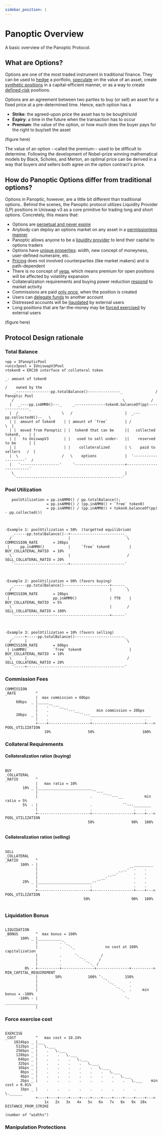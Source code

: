 ```yaml
---
sidebar_position: 1
---
```


# Panoptic Overview
A basic overview of the Panoptic Protocol.

## What are Options?

Options are one of the most traded instrument in traditional finance.
They can be used to [hedge](docs/trading/basic-concepts) a portfolio, [speculate](/docs/trading/perpetual-options) on the value of an asset, create [synthetic positions](docs/trading/multi-leg-strategies) in a capital-efficient manner, or as a way to create [defined-risk](docs/trading/risks) positions.

Options are an agreement between two parties to buy (or sell) an asset for a fixed price at a pre-determined time.
Hence, each option has a
- **Strike**: the agreed-upon price the asset has to be bought/sold
- **Expiry**: a time in the future when the transaction has to occur
- **Premium**: the value of the option, or how much does the buyer pays for the right to buy/sell the asset

(figure here)

The value of an option --called the premium-- used to be difficult to determine.
Following the development of Nobel-prize winning mathematical models by Black, Scholes, and Merton, an optimal price can be derived in a way that buyers _and_ sellers both agree on the option contract's price.


## How do Panoptic Options differ from traditional options?

Options in Panoptic, however, are a little bit different than traditional options..
Behind the scenes, the Panoptic protocol utilizes Liquidity Provider (LP) positions in Uniswap v3 as a core primitive for trading long and short options.
Concretely, this means that:

- Options are [perpetual and never expire](/docs/panoptic-protocol/overview#liquidity-providing-as-selling-options)
- Anybody can deploy an options market on any asset in a [permissionless manner](/docs/category/technical-specifications)
- Panoptic allows anyone to be a [liquidity provider](docs/panoptic-protocol/protocol-roles#liquidity-providers) to lend their capital to options traders 
- Options have [unique properties](/docs/panoptic-protocol/option-properties): width, new concept of moneyness, user-defined numeraire, etc.
- [Pricing](/docs/panoptic-protocol/premium) does not involved counterparties (like market makers) and is path-dependent
- There is no concept of [vega](https://en.wikipedia.org/wiki/Greeks_(finance)#Vega), which means premium for open positions will be affected by volatility expansion
- Collateralization requirements and buying power reduction [respond](/docs/panoptic-protocol/liquidations) to market activity
- Commissions are paid [only once](/docs/panoptic-protocol/collateral#commissions--fees), when the position is created
- Users can [delegate funds](/docs/panoptic-protocol/delegation) to another account
- Distressed accounts will be [liquidated](/docs/panoptic-protocol/liquidations) by external users
- Long positions that are far-the-money may be [forced exercised](/docs/panoptic-protocol/liquidations#forced-exercise) by external users


(figure here)

## Protocol Design rationale

### Total Balance

```solidity
>pp = IPanopticPool
>univ3pool = IUniswapV3Pool
>token0 = ERC20 interface of collateral token
                                                                       _- amount of token0 
                                                                      /    owned by the
    _----------------pp.totalBalance()---------------_               /      Panoptic Pool
   /                                                  \            /
  |   _----pp.inAMM0()---_     _--------------token0.balanceOf(pp)---------------_       
  |  /                    \   /                        |  _---pp.collected0()--_  \
  | |  amount of token0    | | amount of `free`        | /                      \  |
  | |  moved from Panoptic | |  token0 that can be     ||   collected token0,    | |
  | |   to UniswapV3       | |   used to sell under-   ||    reserved to be      | |
  | |                      | |    collateralized       | \    paid to sellers   /  |
  |  \                    /   \    options             |  ¯--------------------¯  /
  |   ¯------------------¯     ¯-----------------------+-------------------------¯  
   \                                                   |
    ¯-------------------------------------------------¯          

```

### Pool Utilization

```solidity
   poolUtilization = pp.inAMM0() / pp.totalBalance();
                   = pp.inAMM0() / (pp.inAMM0() + `free` token0)
                   = pp.inAMM0() / (pp.inAMM0)) + token0.balanceOf(pp) - pp.collected())   



-Example 1: poolUtilization = 50%  (targetted equilibrium) 
   _------pp.totalBalance()--+-------------------------_
  /                          |                          \   COMMISSION_RATE       = 20bps             
 |     pp.inAMM0()           |     `free` token0         |  BUY_COLLATERAL_RATIO  = 10%                 
  \                          |                          /   SELL_COLLATERAL_RATIO = 20%
   ¯-------------------------+-------------------------¯

   

-Example 2: poolUtilization = 90% (favors buying)
   _------pp.totalBalance()---------------------+------_
  /                                             |       \   COMMISSION_RATE       = 20bps             
 |                    pp.inAMM0()               | fT0    |  BUY_COLLATERAL_RATIO  = 5%                 
  \                                             |       /   SELL_COLLATERAL_RATIO = 100%
   ¯--------------------------------------------+------¯



-Example 3: poolUtilization = 10% (favors selling)
   _-----+-----pp.totalBalance()-----------------------_
  /      |                                              \   COMMISSION_RATE       = 60bps             
 | inAMM0|            `free` token0                      |  BUY_COLLATERAL_RATIO  = 10%                 
  \      |                                              /   SELL_COLLATERAL_RATIO = 20%
   ¯-----+---------------------------------------------¯

```


### Commission Fees
```solidity
COMMISSION
_RATE         ^
              |  max commission = 60bps
     60bps  _ |_____
              |    .¯¯---__
              |    .       ¯¯---__        min commission = 20bps
     20bps  _ |    .              ¯¯---____________________________
              |    .                   .                        .
              +----+-------------------+------------------------+--->   POOL_UTILIZATION 
                  10%                 50%                      100%

```

### Collateral Requirements
#### Collateralization ration (buying)

```solidity

BUY
_COLLATERAL
_RATIO        ^
              |   max ratio = 10% 
        10% _ |_________________________
              |                         ¯¯---__
              |                        .       ¯¯---__          min ratio = 5%
        5%  - |                        .              ¯¯---________
              |                        .                   .    .
              +------------------------+-------------------+----+--->   POOL_UTILIZATION
                                      50%                 90%   100%
                                                                      
```
#### Collateralization ration (selling)

```solidity

SELL
_COLLATERAL
_RATIO        ^
       100% - |                                            _________
              |                                       __-¯¯.    .
              |                                  __-¯¯     .    .
              |                             __-¯¯          .    .
        20% _ |_________________________--¯¯               .    .       
              |                        .                   .    .
              +------------------------+-------------------+----+--->   POOL_UTILIZATION
                                    50%                   90%   100%
                                           
```

### Liquidation Bonus

```solidity

LIQUIDATION
_BONUS        ^  max bonus = 100%
       100% _ |___________
              |          .¯-_
              |          .   ¯-_              no cost at 100% capitalization  
              |          .      ¯-_         /
              |          .         ¯-_     / 
              |          .            ¯-_ /
         0% - +----------+---------------+---------------+---------->    MIN_CAPITAL_REQUIREMENT
              |        50%            100% ¯-_         150%       
              |                               ¯-_        .   
              |                                  ¯-_     .
              |                                     ¯-_  .     min bonus = -100%
      -100% - |                                        ¯-_______________
              |
```

### Force exercise cost

```solidity

EXERCISE
_COST         ^   max cost = 10.24%
    1024bps _ |___    
     512bps _ |   \.___  
     256bps _ |    .   \.___   
     128bps _ |    .    .   \.___      
      64bps _ |    .    .    .   \.___        
      32bps _ |    .    .    .    .   \.___        
      16bps _ |    .    .    .    .    .   \.___              
       8bps _ |    .    .    .    .    .    .   \.___               
       4bps _ |    .    .    .    .    .    .    .   \.___      
       2bps _ |    .    .    .    .    .    .    .    .   \.___    min cost = 0.01% 
       1bps _ |    .    .    .    .    .    .    .    .    .   \.______         
              +----+----+----+----+----+----+----+----+----+----+--->   
                  1x   2x   3x   4x   5x   6x   7x   8x   9x  10x    DISTANCE_FROM_STRIKE 
                                                                      (number of "widths")

```



### Manipulation Protections

###

